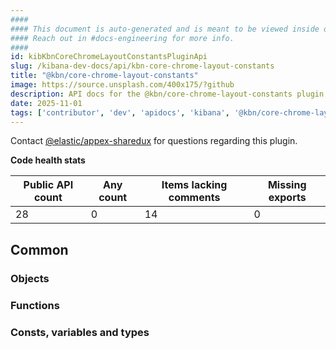 ```yaml
---
####
#### This document is auto-generated and is meant to be viewed inside our experimental, new docs system.
#### Reach out in #docs-engineering for more info.
####
id: kibKbnCoreChromeLayoutConstantsPluginApi
slug: /kibana-dev-docs/api/kbn-core-chrome-layout-constants
title: "@kbn/core-chrome-layout-constants"
image: https://source.unsplash.com/400x175/?github
description: API docs for the @kbn/core-chrome-layout-constants plugin
date: 2025-11-01
tags: ['contributor', 'dev', 'apidocs', 'kibana', '@kbn/core-chrome-layout-constants']
---
```




Contact [@elastic/appex-sharedux](https://github.com/orgs/elastic/teams/appex-sharedux) for questions regarding this plugin.

**Code health stats**

| Public API count  | Any count | Items lacking comments | Missing exports |
|-------------------|-----------|------------------------|-----------------|
| 28 | 0 | 14 | 0 |

## Common

### Objects
<DocDefinitionList data={kbnCoreChromeLayoutConstantsObj.common.objects}/>

### Functions
<DocDefinitionList data={kbnCoreChromeLayoutConstantsObj.common.functions}/>

### Consts, variables and types
<DocDefinitionList data={kbnCoreChromeLayoutConstantsObj.common.misc}/>

